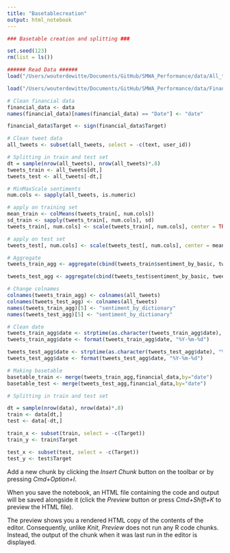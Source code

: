 ```yaml
---
title: "Basetablecreation"
output: html_notebook
---
```



```r
### Basetable creation and splitting ###

set.seed(123)
rm(list = ls())

###### Read Data ######
load("/Users/wouterdewitte/Documents/GitHub/SMWA_Performance/data/All_tweets_with_sentiment.RData")

load("/Users/wouterdewitte/Documents/GitHub/SMWA_Performance/data/Financial_Data.RData")
```

```r
# Clean financial data
financial_data <- data
names(financial_data)[names(financial_data) == "Date"] <- "date"

financial_data$Target <- sign(financial_data$Target)

```

```r
# Clean tweet data
all_tweets <- subset(all_tweets, select = -c(text, user_id))

# Splitting in train and test set
dt = sample(nrow(all_tweets), nrow(all_tweets)*.8)
tweets_train <- all_tweets[dt,]
tweets_test <- all_tweets[-dt,]

# MinMaxScale sentiments
num.cols <- sapply(all_tweets, is.numeric)

# apply on training set
mean_train <- colMeans(tweets_train[, num.cols])
sd_train <- sapply(tweets_train[, num.cols], sd)
tweets_train[, num.cols] <- scale(tweets_train[, num.cols], center = TRUE, scale = TRUE)

# apply on test set
tweets_test[, num.cols] <- scale(tweets_test[, num.cols], center = mean_train, scale = sd_train)

# Aggregate
tweets_train_agg <- aggregate(cbind(tweets_train$sentiment_by_basic, tweets_train$sentiment_weighted_mixed, tweets_train$sentiment_average_mean, tweets_train$sentiment_by_dicitonary) ~ tweets_train$date, tweets_train, mean)

tweets_test_agg <- aggregate(cbind(tweets_test$sentiment_by_basic, tweets_test$sentiment_weighted_mixed, tweets_test$sentiment_average_mean, tweets_test$sentiment_by_dicitonary) ~ tweets_test$date, tweets_test, mean)

# Change colnames
colnames(tweets_train_agg) <- colnames(all_tweets)
colnames(tweets_test_agg) <- colnames(all_tweets)
names(tweets_train_agg)[5] <- "sentiment_by_dictionary"
names(tweets_test_agg)[5] <- "sentiment_by_dictionary"

# Clean date
tweets_train_agg$date <- strptime(as.character(tweets_train_agg$date), "%m/%d/%Y")
tweets_train_agg$date <- format(tweets_train_agg$date, "%Y-%m-%d")

tweets_test_agg$date <- strptime(as.character(tweets_test_agg$date), "%m/%d/%Y")
tweets_test_agg$date <- format(tweets_test_agg$date, "%Y-%m-%d")
```

```r
# Making basetable
basetable_train <- merge(tweets_train_agg,financial_data,by="date")
basetable_test <- merge(tweets_test_agg,financial_data,by="date")
```

```r
# Splitting in train and test set

dt = sample(nrow(data), nrow(data)*.8)
train <- data[dt,]
test <- data[-dt,]

train_x <- subset(train, select = -c(Target))
train_y <- train$Target

test_x <- subset(test, select = -c(Target))
test_y <- test$Target

```


Add a new chunk by clicking the *Insert Chunk* button on the toolbar or by pressing *Cmd+Option+I*.

When you save the notebook, an HTML file containing the code and output will be saved alongside it (click the *Preview* button or press *Cmd+Shift+K* to preview the HTML file). 

The preview shows you a rendered HTML copy of the contents of the editor. Consequently, unlike *Knit*, *Preview* does not run any R code chunks. Instead, the output of the chunk when it was last run in the editor is displayed.

